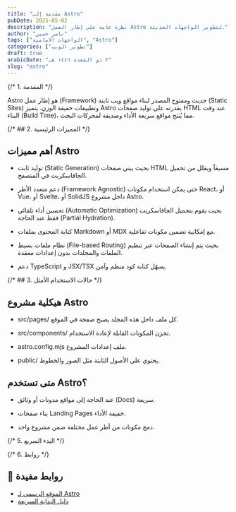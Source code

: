 ```yaml
---
title: "مقدمة إلى Astro"
pubDate: 2025-05-02
description: "نظرة عامة على إطار العمل Astro لتطوير الواجهات الحديثة."
author: "ناصر حسين"
tags: ["الواجهات الامامية", "Astro"]
categories: ["تطوير الويب"]
draft: true
arabicDate: "٣ ذو القعدة ١٤٤٦ هـ"
slug: "astro"
---
```



{/* 1. المقدمة */}

Astro هو إطار عمل (Framework) حديث ومفتوح المصدر لبناء مواقع ويب ثابتة (Static Sites) وتطبيقات خفيفة الوزن. يتميز Astro بقدرته على توليد صفحات HTML عند وقت البناء (Build Time)، مما يُنتج مواقع سريعة الأداء وصديقة لمحركات البحث.

{/* ## 2. المميزات الرئيسية */}

## أهم مميزات Astro

- توليد ثابت (Static Generation) بحيث يبني صفحات HTML مسبقاً ويقلل من تحميل الجافاسكربت في المتصفح.

- دعم متعدد الأطر (Framework Agnostic) حتى يمكن استخدام مكونات React، أو Vue، أو Svelte، أو SolidJS داخل مشروع Astro.

- تحسين أداء تلقائي (Automatic Optimization) بحيث يقوم بتحميل الجافاسكربت فقط عند الحاجة (Partial Hydration).

- كتابة المحتوى بملفات Markdown أو MDX مع إمكانية تضمين مكونات تفاعلية.

- نظام ملفات بسيط (File-based Routing) بحيث يتم إنشاء الصفحات عبر تنظيم الملفات والمجلدات بدون إعدادات معقدة.

- دعم TypeScript و JSX/TSX يسهّل كتابة كود منظم وآمن.

{/* ## 3. حالات الاستخدام الأمثل */}

## هيكلية مشروع Astro

- <HighlightText type="code">src/pages/</HighlightText>
  كل ملف داخل هذه المجلد يصبح صفحة في الموقع.

- <HighlightText type="code">src/components/</HighlightText> تخزن المكونات
  القابلة لإعادة الاستخدام.

- <HighlightText type="code">astro.config.mjs</HighlightText> ملف إعدادات
  المشروع.

- <HighlightText type="code">public/</HighlightText> يحتوي على الأصول الثابتة
  مثل الصور والخطوط.

## متى تستخدم Astro؟

- عند الحاجة إلى مواقع مدونات أو وثائق (Docs) سريعة.

- بناء صفحات Landing Pages خفيفة الأداء.

- دمج مكونات من أطر عمل مختلفة ضمن مشروع واحد.

{/* 5. البدء السريع */}

{/* 6. روابط */}

## 🔗 روابط مفيدة

- [الموقع الرسمي لـ Astro](https://astro.build)
- [دليل البداية السريعة](https://docs.astro.build/en/getting-started/)
